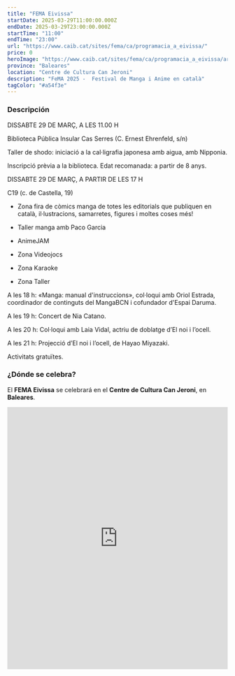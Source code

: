 ```yaml
---
title: "FEMA Eivissa"
startDate: 2025-03-29T11:00:00.000Z
endDate: 2025-03-29T23:00:00.000Z
startTime: "11:00"
endTime: "23:00"
url: "https://www.caib.cat/sites/fema/ca/programacia_a_eivissa/"
price: 0
heroImage: "https://www.caib.cat/sites/fema/ca/programacia_a_eivissa/archivopub.do?ctrl=MCRST14066ZI499060&id=499060"
province: "Baleares"
location: "Centre de Cultura Can Jeroni"
description: "FeMA 2025 -  Festival de Manga i Anime en català"
tagColor: "#a54f3e"
---
```


### Descripción

DISSABTE 29 DE MARÇ, A LES 11.00 H

Biblioteca Pública Insular Cas Serres (C. Ernest Ehrenfeld, s/n)

Taller de shodo: iniciació a la cal·ligrafia japonesa amb aigua, amb Nipponia.

Inscripció prèvia a la biblioteca. Edat recomanada: a partir de 8 anys.


DISSABTE 29 DE MARÇ, A PARTIR DE LES 17 H

C19 (c. de Castella, 19)

- Zona fira de còmics manga de totes les editorials que publiquen en català, il·lustracions, samarretes, figures i moltes coses més!

- Taller manga amb Paco Garcia

- AnimeJAM

- Zona Videojocs

- Zona Karaoke

- Zona Taller

A les 18 h: «Manga: manual d'instruccions», col·loqui amb Oriol Estrada, coordinador de continguts del MangaBCN i cofundador d'Espai Daruma.

A les 19 h: Concert de Nia Catano.

A les 20 h: Col·loqui amb Laia Vidal, actriu de doblatge d’El noi i l’ocell.

A les 21 h: Projecció d’El noi i l’ocell, de Hayao Miyazaki.

Activitats gratuïtes.

### ¿Dónde se celebra?

El **FEMA Eivissa** se celebrará en el **Centre de Cultura Can Jeroni**, en **Baleares**.
<iframe src="https://www.google.com/maps/embed?pb=!1m18!1m12!1m3!1d3488.077715316403!2d1.290250011742651!3d38.9215491451604!2m3!1f0!2f0!3f0!3m2!1i1024!2i768!4f13.1!3m3!1m2!1s0x129949613e3da16d%3A0xfa7689f1cb84ff76!2sCan%20Jeroni!5e1!3m2!1ses!2ses!4v1742836545157!5m2!1ses!2ses" width="100%" height="600" style="border:0;" allowfullscreen="" loading="lazy" referrerpolicy="no-referrer-when-downgrade"></iframe>
